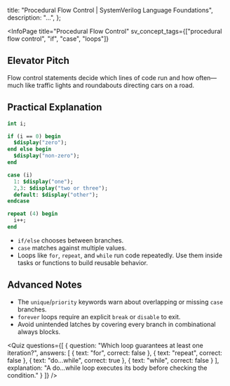 
  title: "Procedural Flow Control | SystemVerilog Language Foundations",
  description: "...",
};

<InfoPage
  title="Procedural Flow Control"
  sv_concept_tags={["procedural flow control", "if", "case", "loops"]}
>
  ## Elevator Pitch

  Flow control statements decide which lines of code run and how often—much like traffic lights and roundabouts directing cars on a road.

  ## Practical Explanation

  ```systemverilog
  int i;

  if (i == 0) begin
    $display("zero");
  end else begin
    $display("non-zero");
  end

  case (i)
    1: $display("one");
    2,3: $display("two or three");
    default: $display("other");
  endcase

  repeat (4) begin
    i++;
  end
  ```

  * `if/else` chooses between branches.
  * `case` matches against multiple values.
  * Loops like `for`, `repeat`, and `while` run code repeatedly. Use them inside <Link href="/curriculum/T1_Foundational/F3_Procedural_Constructs/tasks-functions">tasks or functions</Link> to build reusable behavior.

  ## Advanced Notes

  * The `unique`/`priority` keywords warn about overlapping or missing `case` branches.
  * `forever` loops require an explicit `break` or `disable` to exit.
  * Avoid unintended latches by covering every branch in combinational always blocks.

  <Quiz questions={[
    {
      question: "Which loop guarantees at least one iteration?",
      answers: [
        { text: "for", correct: false },
        { text: "repeat", correct: false },
        { text: "do...while", correct: true },
        { text: "while", correct: false }
      ],
      explanation: "A do...while loop executes its body before checking the condition."
    }
  ]} />

</InfoPage>